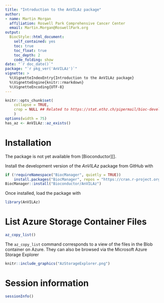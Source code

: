 ```yaml
---
title: "Introduction to the AnVILAz package"
author: 
- name: Martin Morgan
  affiliation: Roswell Park Comprehensive Cancer Center
  email: Martin.Morgan@RoswellPark.org
output: 
  BiocStyle::html_document:
    self_contained: yes
    toc: true
    toc_float: true
    toc_depth: 2
    code_folding: show
date: "`r doc_date()`"
package: "`r pkg_ver('AnVILAz')`"
vignette: >
  %\VignetteIndexEntry{Introduction to the AnVILAz package}
  %\VignetteEngine{knitr::rmarkdown}
  %\VignetteEncoding{UTF-8}  
---
```


```r
knitr::opts_chunk$set(
    collapse = TRUE,
    crop = NULL ## Related to https://stat.ethz.ch/pipermail/bioc-devel/2020-April/016656.html
    )
options(width = 75)
has_az <- AnVILAz::az_exists()
```

# Installation

The package is not yet available from [Bioconductor][]. 

Install the development version of the _AnVILAz_ package from GitHub
with

```r
if (!requireNamespace("BiocManager", quietly = TRUE))
    install.packages("BiocManager", repos = "https://cran.r-project.org")
BiocManager::install("Bioconductor/AnVILAz")
```

Once installed, load the package with

```r
library(AnVILAz)
```

# List Azure Storage Container Files

```r
az_copy_list()
```

The `az_copy_list` command corresponds to a view of the files in the Blob
container on Azure. They can also be browsed via the Microsoft Azure Storage
Explorer

```r
knitr::include_graphics("AzStorageExplorer.png")
```

# Session information {.unnumbered}

```r
sessionInfo()
```
